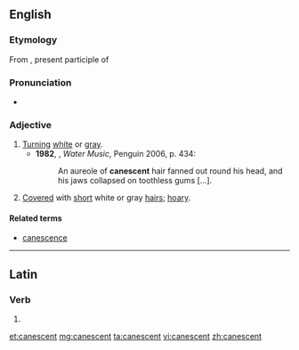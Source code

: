 ==English==

===Etymology===
From {{etyl|la|en}} {{term|canescens||lang=la}}, present participle of {{term|canesco|canescere|lang=la|to become gray or white}}

===Pronunciation===
*{{a|UK}} {{IPA|/kəˈnɛsənt/}}

===Adjective===
{{en-adj}}

# [[turn|Turn]]ing [[white]] or [[gray]].
#*'''1982''', {{w|TC Boyle}}, ''Water Music'', Penguin 2006, p. 434:
#*:An aureole of '''canescent''' hair fanned out round his head, and his jaws collapsed on toothless gums […].
# {{context|botany|lang=en}} [[cover|Cover]]ed with [[short]] white or gray [[hair]]s; [[hoary]].

====Related terms====
* [[canescence]]

----

==Latin==

===Verb===
{{la-verb-form|cānēscent}}

# {{conjugation of|canesco|cānēscō|3|p|fut|act|ind|lang=la}}

[[et:canescent]]
[[mg:canescent]]
[[ta:canescent]]
[[vi:canescent]]
[[zh:canescent]]